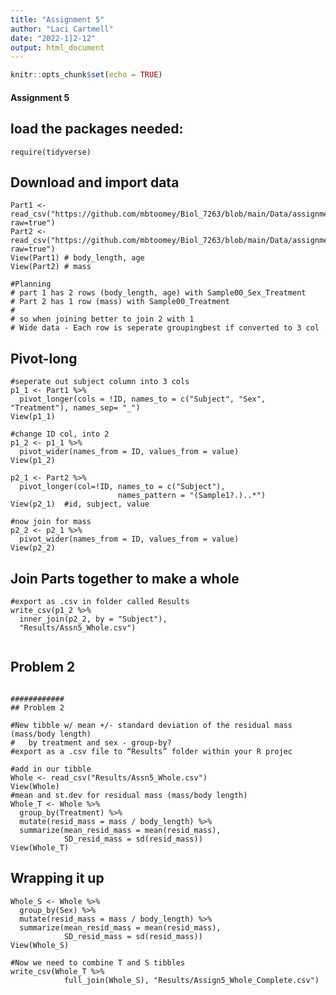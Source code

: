 ```yaml
---
title: "Assignment 5"
author: "Laci Cartmell"
date: "2022-1]2-12"
output: html_document
---
```


```r
knitr::opts_chunk$set(echo = TRUE)
```

#### Assignment 5

## load the packages needed: 
```
require(tidyverse)
```

## Download and import data
```
Part1 <- read_csv("https://github.com/mbtoomey/Biol_7263/blob/main/Data/assignment6part1.csv?raw=true")
Part2 <- read_csv("https://github.com/mbtoomey/Biol_7263/blob/main/Data/assignment6part2.csv?raw=true")
View(Part1) # body_length, age
View(Part2) # mass

#Planning
# part 1 has 2 rows (body_length, age) with Sample00_Sex_Treatment 
# Part 2 has 1 row (mass) with Sample00_Treatment 
# 
# so when joining better to join 2 with 1
# Wide data - Each row is seperate groupingbest if converted to 3 col

```
## Pivot-long
```
#seperate out subject column into 3 cols
p1_1 <- Part1 %>%
  pivot_longer(cols = !ID, names_to = c("Subject", "Sex", "Treatment"), names_sep= "_")
View(p1_1)

#change ID col, into 2
p1_2 <- p1_1 %>%
  pivot_wider(names_from = ID, values_from = value)
View(p1_2)

p2_1 <- Part2 %>%
  pivot_longer(col=!ID, names_to = c("Subject"),
                        names_pattern = "(Sample1?.)..*")
View(p2_1)  #id, subject, value

#now join for mass
p2_2 <- p2_1 %>%
  pivot_wider(names_from = ID, values_from = value)
View(p2_2)

```

## Join Parts together to make a whole
```
#export as .csv in folder called Results
write_csv(p1_2 %>%
  inner_join(p2_2, by = "Subject"),
  "Results/Assn5_Whole.csv")
  
```

## Problem 2

```

############
## Problem 2

#New tibble w/ mean +/- standard deviation of the residual mass (mass/body length) 
#   by treatment and sex - group-by?
#export as a .csv file to “Results” folder within your R projec

#add in our tibble
Whole <- read_csv("Results/Assn5_Whole.csv")
View(Whole)
#mean and st.dev for residual mass (mass/body length)
Whole_T <- Whole %>%
  group_by(Treatment) %>%
  mutate(resid_mass = mass / body_length) %>%
  summarize(mean_resid_mass = mean(resid_mass),
            SD_resid_mass = sd(resid_mass))
View(Whole_T)  

```
## Wrapping it up
```
Whole_S <- Whole %>%
  group_by(Sex) %>%
  mutate(resid_mass = mass / body_length) %>%
  summarize(mean_resid_mass = mean(resid_mass),
            SD_resid_mass = sd(resid_mass))
View(Whole_S)

#Now we need to combine T and S tibbles
write_csv(Whole_T %>%
            full_join(Whole_S), "Results/Assign5_Whole_Complete.csv")

```


##
